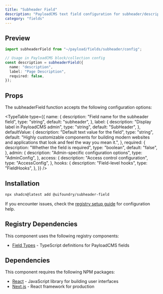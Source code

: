```yaml
---
title: "Subheader Field"
description: "PayloadCMS text field configuration for subheader/description elements"
category: "fields"
---
```


## Preview

```typescript
import subheaderField from "~/payload/fields/subheader/config";

// Usage in PayloadCMS block/collection config
const description = subheaderField({
  name: "description",
  label: "Page Description",
  required: false,
});
```

## Props

The subheaderField function accepts the following configuration options:

<TypeTable
  type={{
    name: {
      description: "Field name for the subheader field",
      type: "string",
      default: "subheader",
    },
    label: {
      description: "Display label in PayloadCMS admin",
      type: "string",
      default: "SubHeader",
    },
    defaultValue: {
      description: "Default text value for the field",
      type: "string",
      default:
        "Highly customizable components for building modern websites and applications that look and feel the way you mean it.",
    },
    required: {
      description: "Whether the field is required",
      type: "boolean",
      default: "false",
    },
    admin: {
      description: "Admin-specific configuration options",
      type: "AdminConfig",
    },
    access: {
      description: "Access control configuration",
      type: "AccessConfig",
    },
    hooks: {
      description: "Field-level hooks",
      type: "FieldHooks",
    },
  }}
/>

## Installation

```bash
npx shadcn@latest add @uifoundry/subheader-field
```

If you encounter issues, check the [registry setup guide](/docs/registry-setup) for configuration help.

## Registry Dependencies

This component uses the following registry components:

- [Field Types](/docs/lib/field-types) - TypeScript definitions for PayloadCMS fields

## Dependencies

This component requires the following NPM packages:

- [React](https://github.com/facebook/react) - JavaScript library for building user interfaces
- [Next.js](https://github.com/vercel/next.js) - React framework for production
